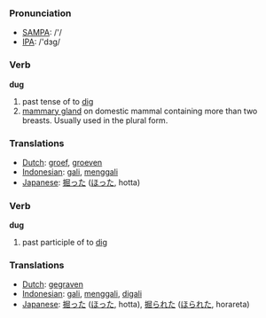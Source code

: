 === Pronunciation ===
*[[w:SAMPA|SAMPA]]: /'/
*[[w:IPA|IPA]]: /'dɜg/

=== Verb ===

'''dug'''

# past tense of to [[dig]]
# [[mammary gland]] on domestic mammal containing more than two breasts. Usually used in the plural form.

=== Translations ===
*[[Dutch]]: [[groef]], [[groeven]]
*[[Indonesian]]: [[gali]], [[gali|menggali]]
*[[Japanese]]: [[掘った]] ([[ほった]], hotta)

=== Verb ===

'''dug'''

# past participle of to [[dig]]

=== Translations ===
*[[Dutch]]: [[gegraven]]
*[[Indonesian]]: [[gali]], [[gali|menggali]], [[gali|digali]]
*[[Japanese]]: [[掘った]] ([[ほった]], hotta), [[掘られた]] ([[ほられた]], horareta)